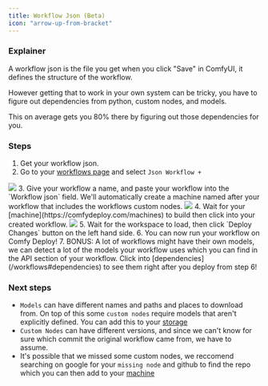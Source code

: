 ```yaml
---
title: Workflow Json (Beta)
icon: "arrow-up-from-bracket"
---
```


### Explainer

A workflow json is the file you get when you click "Save" in ComfyUI, it defines the structure of the workflow.

However getting that to work in your own system can be tricky, you have to figure out dependencies from python, custom nodes, and models.

This on average gets you 80% there by figuring out those dependencies for you.

### Steps

1. Get your workflow json.
2. Go to your [workflows page](https://comfydeploy.com/workflows) and select `Json Workflow +`
<Frame>
  <img src="https://pub-dc1367a5c1274d5fab74470cc70817e2.r2.dev/Screenshot%202024-05-21%20at%2012.53.09%E2%80%AFPM.png" style={{ borderRadius: '0.5rem' }} />
</Frame>
3. Give your workflow a name, and paste your workflow into the `Workflow json` field. We'll automatically create a machine named after your workflow that includes the workflows custom nodes.
<Frame>
  <img src="https://pub-dc1367a5c1274d5fab74470cc70817e2.r2.dev/Screenshot%202024-05-21%20at%2012.54.49%E2%80%AFPM.png" style={{ borderRadius: '0.5rem' }} />
</Frame>
4. Wait for your [machine](https://comfydeploy.com/machines) to build then click into your created workflow.
<Frame>
  <img src="https://pub-dc1367a5c1274d5fab74470cc70817e2.r2.dev/Screenshot%202024-05-21%20at%2012.56.18%E2%80%AFPM.png" style={{ borderRadius: '0.5rem' }} />
</Frame>
5. Wait for the workspace to load, then click `Deploy Changes` button on the left hand side. 
6. You can now run your workflow on Comfy Deploy!
7. BONUS: A lot of workflows might have their own models, we can detect a lot of the models your workflow uses which you can find in the API section of your workflow. Click into [dependencies](/workflows#dependencies) to see them right after you deploy from step 6!

### Next steps

- `Models` can have different names and paths and places to download from. On top of this some `custom nodes` require models that aren't explicitly defined. You can add this to your [storage](/storage)
- `Custom Nodes` can have different versions, and since we can't know for sure which commit the original workflow came from, we have to assume.
- It's possible that we missed some custom nodes, we reccomend searching on google for your `missing node` and github to find the repo which you can then add to your [machine](/machine#custom-nodes)